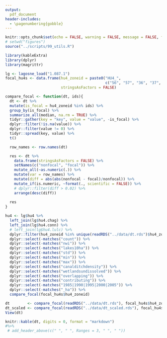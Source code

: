 ```yaml
---
output:
  pdf_document
header-includes: 
  - \pagenumbering{gobble}
---
```


```r
knitr::opts_chunk$set(echo = FALSE, warning = FALSE, message = FALSE, fig.path = "../figures/", fig.width = 5, fig.height = 6)
# setwd("figures")
source("../scripts/99_utils.R")
```

```r
library(kableExtra)
library(dplyr)
library(magrittr)

lg <- lagosne_load("1.087.1")
focal_hu4s <- data.frame(hu4_zoneid = paste0("HU4_", 
                                             c("56", "57", "36", "37", "38")), 
                         stringsAsFactors = FALSE)

compare_focal <- function(dt, ids){
  dt <- dt %>%
  mutate(is_focal = hu4_zoneid %in% ids) %>% 
  group_by(is_focal) %>%
  summarize_all(median, na.rm = TRUE) %>%
  tidyr::gather(key = "key", value = "value", -is_focal) %>%
  dplyr::filter(!is.na(value)) %>%
  dplyr::filter(value != 0) %>%
  tidyr::spread(key, value) %>%
  t()

  row_names <- row.names(dt)

  res <- dt %>%
    data.frame(stringsAsFactors = FALSE) %>%
    setNames(c("nonfocal", "focal")) %>%
    mutate_all(~as.numeric(.)) %>%
    mutate(var = row_names) %>%
    mutate(diff = abs(abs(nonfocal - focal)/nonfocal)) %>%
    mutate_if(is.numeric, ~format(., scientific = FALSE)) %>%
    # dplyr::filter(diff > 0.02) %>%
    arrange(desc(diff))
  
  res
}

hu4 <- lg$hu4 %>%
  left_join(lg$hu4.chag) %>%
  left_join(lg$hu4.conn) %>%
  # left_join(lg$hu4.lulc) %>%
  dplyr::filter(hu4_zoneid %in% unique(readRDS("../data/dt.rds")$hu4_zoneid)) %>%
  dplyr::select(-matches("count")) %>%
  dplyr::select(-matches("nwi")) %>%
  dplyr::select(-matches("lakes10ha")) %>%
  dplyr::select(-matches("std")) %>%
  dplyr::select(-matches("min")) %>%
  dplyr::select(-matches("max")) %>%
  dplyr::select(-matches("canalditchdensity")) %>%
  dplyr::select(-matches("wetlandsundissolved")) %>%
  dplyr::select(-matches("overlapping")) %>%
  dplyr::select(-matches("contributing")) %>%
  dplyr::select(-matches("1985|1990|1995|2000|2005")) %>%
  dplyr::select(-matches("_ha")) %>%
  compare_focal(focal_hu4s$hu4_zoneid)

dt        <- compare_focal(readRDS("../data/dt.rds"), focal_hu4s$hu4_zoneid)
dt_scaled <- compare_focal(readRDS("../data/dt_scaled.rds"), focal_hu4s$hu4_zoneid)                     
View(dt)

knitr::kable(dt, digits = 0, format = "markdown") 
#%>%
 # add_header_above(c(" ", " ", Ranges = 3, " ", " "))
```
